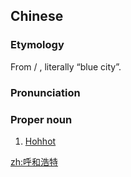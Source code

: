 ==Chinese==
{{zh-forms|type=22}}
{{wikipedia|lang=zh}}

===Etymology===
From {{der|zh|mn|ᠬᠥᠬᠡᠬᠣᠲᠠ}} / {{m|mn|Хөх хот||Hohhot}}, literally “blue city”.

===Pronunciation===
{{zh-pron
|m=Hūhéhàotè
|c=fu1 wo4 hou6 dak6
|mn=qz:Ho͘-hô-hō-tia̍k/xm,zz:Ho͘-hô-hō-te̍k
|cat=pn
}}

===Proper noun===
{{zh-proper noun}}

# [[Hohhot]] {{gloss|capital city of [[Inner Mongolia]], [[China]]}}

{{zh-cat|Cities}}

[[zh:呼和浩特]]